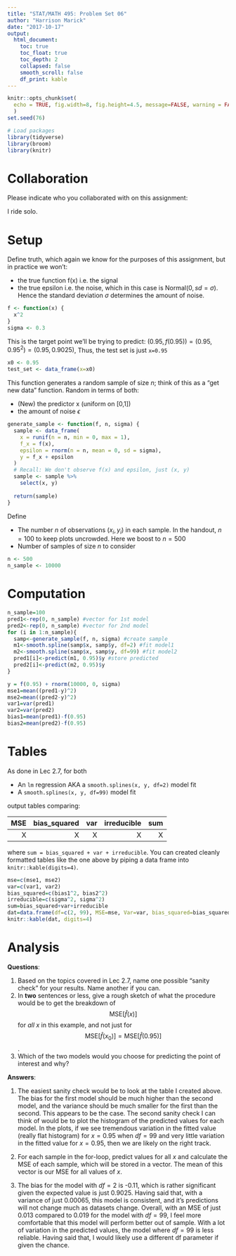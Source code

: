 ```yaml
---
title: "STAT/MATH 495: Problem Set 06"
author: "Harrison Marick"
date: "2017-10-17"
output:
  html_document:
    toc: true
    toc_float: true
    toc_depth: 2
    collapsed: false
    smooth_scroll: false
    df_print: kable
---
```


```r
knitr::opts_chunk$set(
  echo = TRUE, fig.width=8, fig.height=4.5, message=FALSE, warning = FALSE
  )
set.seed(76)

# Load packages
library(tidyverse)
library(broom)
library(knitr)
```





# Collaboration

Please indicate who you collaborated with on this assignment: 

I ride solo. 


# Setup

Define truth, which again we know for the purposes of this assignment, but in
practice we won't:

* the true function f(x) i.e. the signal
* the true epsilon i.e. the noise, which in this case is Normal$(0, sd=\sigma)$.
Hence the standard deviation $\sigma$ determines the amount of noise.

```r
f <- function(x) {
  x^2
}
sigma <- 0.3
```

This is the target point we'll be trying to predict: $(0.95, f(0.95)) = (0.95, 0.95^2) = (0.95, 0.9025)$, Thus, the test set is just `x=0.95`

```r
x0 <- 0.95
test_set <- data_frame(x=x0)
```

This function generates a random sample of size $n$; think of this as a "get new
data" function. Random in terms of both:

* (New) the predictor x (uniform on [0,1])
* the amount of noise $\epsilon$

```r
generate_sample <- function(f, n, sigma) {
  sample <- data_frame(
    x = runif(n = n, min = 0, max = 1),
    f_x = f(x),
    epsilon = rnorm(n = n, mean = 0, sd = sigma),
    y = f_x + epsilon
  )
  # Recall: We don't observe f(x) and epsilon, just (x, y)
  sample <- sample %>% 
    select(x, y)
  
  return(sample)
}
```

Define

* The number $n$ of observations $(x_i, y_i)$ in each sample. In the handout,
$n=100$ to keep plots uncrowded. Here we boost to $n=500$
* Number of samples of size $n$ to consider

```r
n <- 500
n_sample <- 10000
```


# Computation

```r
n_sample=100
pred1<-rep(0, n_sample) #vector for 1st model
pred2<-rep(0, n_sample) #vector for 2nd model
for (i in 1:n_sample){
  samp<-generate_sample(f, n, sigma) #create sample
  m1<-smooth.spline(samp$x, samp$y, df=2) #fit model1
  m2<-smooth.spline(samp$x, samp$y, df=99) #fit model2
  pred1[i]<-predict(m1, 0.95)$y #store predicted
  pred2[i]<-predict(m2, 0.95)$y 
}

y = f(0.95) + rnorm(10000, 0, sigma)
mse1=mean((pred1-y)^2)
mse2=mean((pred2-y)^2)
var1=var(pred1)
var2=var(pred2)
bias1=mean(pred1)-f(0.95)
bias2=mean(pred2)-f(0.95)
```


# Tables

As done in Lec 2.7, for both

* An `lm` regression AKA a `smooth.splines(x, y, df=2)` model fit 
* A `smooth.splines(x, y, df=99)` model fit 

output tables comparing:

|  MSE| bias_squared|   var| irreducible|   sum|
|----:|------------:|-----:|-----------:|-----:|
|     X|           X  |     X |      X |         X |

where `sum = bias_squared + var + irreducible`. You can created cleanly formatted tables like the one above by piping a data frame into `knitr::kable(digits=4)`.

```r
mse=c(mse1, mse2)
var=c(var1, var2)
bias_squared=c(bias1^2, bias2^2)
irreducible=c(sigma^2, sigma^2)
sum=bias_squared+var+irreducible
dat=data.frame(df=c(2, 99), MSE=mse, Var=var, bias_squared=bias_squared, irreducible=irreducible, sum=sum)
knitr::kable(dat, digits=4)
```


# Analysis

**Questions**:

1. Based on the topics covered in Lec 2.7, name one possible "sanity check" for your results. Name another if you can.
1. In **two** sentences or less, give a rough sketch of what the procedure would
be to get the breakdown of $$\mbox{MSE}\left[\widehat{f}(x)\right]$$ for *all*
$x$ in this example, and not just for $$\mbox{MSE}\left[\widehat{f}(x_0)\right]
= \mbox{MSE}\left[\widehat{f}(0.95)\right]$$.
1. Which of the two models would you choose for predicting the point of interest and why?

**Answers**:

1. The easiest sanity check would be to look at the table I created above. The bias for the first model should be much higher than the second model, and the variance should be much smaller for the first than the second. This appears to be the case. The second sanity check I can think of would be to plot the histogram of the predicted values for each model. In the plots, if we see tremendous variation in the fitted value (really flat histogram) for $x=0.95$ when $df=99$ and very little variation in the fitted value for $x=0.95$, then we are likely on the right track.

2. For each sample in the for-loop, predict values for all $x$ and calculate the MSE of each sample, which will be stored in a vector. The mean of this vector is our MSE for all values of $x$.

3. The bias for the model with $df=2$ is -0.11, which is rather significant given the expected value is just 0.9025. Having said that, with a variance of just 0.00065, this model is consistent, and it's predictions will not change much as datasets change. Overall, with an MSE of just 0.013 compared to 0.019 for the model with $df=99$, I feel more comfortable that this model will perform better out of sample. With a lot of variation in the predicted values, the model where $df=99$ is less reliable. Having said that, I would likely use a different df parameter if given the chance. 
